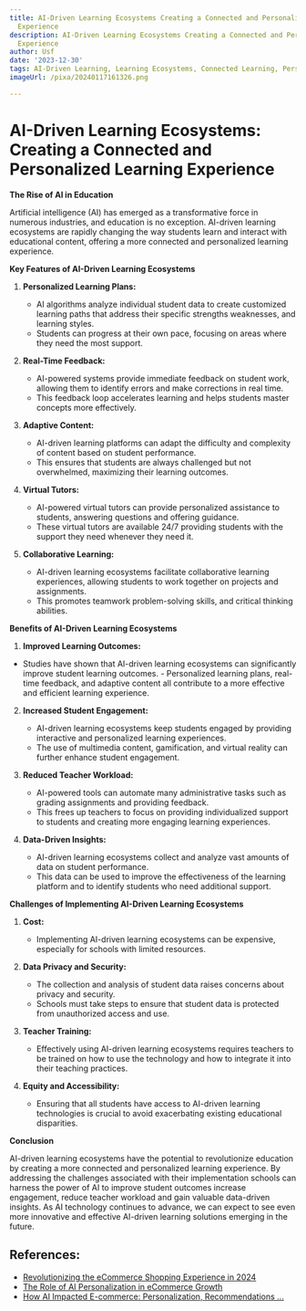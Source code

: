 ```yaml
---
title: AI-Driven Learning Ecosystems Creating a Connected and Personalized Learning
  Experience
description: AI-Driven Learning Ecosystems Creating a Connected and Personalized Learning
  Experience
author: Usf
date: '2023-12-30'
tags: AI-Driven Learning, Learning Ecosystems, Connected Learning, Personalized Learning
imageUrl: /pixa/20240117161326.png

---
```

# AI-Driven Learning  Ecosystems: Creating  a Connected and Personalized Learning Experience

**The Rise of AI in Education**

Artificial intelligence (AI) has emerged as a transformative force in numerous industries, and education is no exception. AI-driven learning ecosystems are rapidly changing the  way  students learn and interact with educational content, offering a more connected and personalized learning experience.

**Key Features of AI-Driven  Learning Ecosystems**

1. **Personalized Learning Plans:**
   - AI algorithms analyze individual student data  to create customized learning  paths  that address  their  specific strengths weaknesses, and learning styles.
   - Students can progress at their  own pace, focusing on areas where they need the most support.

2. **Real-Time Feedback:**
   - AI-powered systems provide immediate  feedback on student work, allowing them to identify  errors and make corrections in real  time.
    - This feedback loop accelerates learning and  helps students master concepts more effectively.

3. **Adaptive Content:**
   - AI-driven learning platforms can adapt the difficulty and complexity of content based on student performance.
   - This ensures that  students are always challenged but not overwhelmed, maximizing  their learning outcomes.

4. **Virtual Tutors:**
   - AI-powered virtual tutors can provide personalized assistance to  students, answering  questions  and offering guidance.
   - These virtual  tutors are available 24/7  providing students  with the support  they need whenever they need it.

5. **Collaborative Learning:**
   -  AI-driven learning ecosystems facilitate collaborative  learning experiences, allowing students to work together on projects and assignments.
    - This promotes teamwork problem-solving  skills, and critical thinking abilities.

**Benefits of AI-Driven Learning Ecosystems**

1.  **Improved Learning Outcomes:**
   - Studies have shown that AI-driven  learning ecosystems can significantly improve student  learning outcomes.
    - Personalized learning plans, real-time feedback, and adaptive content all  contribute to a  more effective and efficient learning experience.

2. **Increased Student Engagement:**
   - AI-driven learning ecosystems keep students engaged by providing interactive and personalized learning  experiences.
   - The use  of multimedia content, gamification, and virtual reality can further enhance  student engagement.

3. **Reduced Teacher Workload:**
   - AI-powered tools can automate many administrative tasks such as grading assignments and providing feedback.
   - This frees up teachers to focus on providing  individualized support to students and creating more engaging  learning experiences.

4. **Data-Driven Insights:**
   - AI-driven learning ecosystems collect and analyze vast amounts of data on student performance.
    - This data can be used to improve the effectiveness of the learning platform  and to identify students who need additional support.

**Challenges of Implementing AI-Driven Learning Ecosystems**

1. **Cost:**
     - Implementing AI-driven learning ecosystems  can be expensive, especially for schools with  limited resources.

2. **Data Privacy and Security:**
   - The collection and analysis of student data raises concerns about privacy and security.
   - Schools must take steps to ensure  that student data is protected from unauthorized access and use.

3. **Teacher Training:**
   - Effectively using AI-driven learning ecosystems requires teachers to be  trained on how to  use the technology and how  to integrate it into their teaching practices.

4. **Equity and Accessibility:**
    - Ensuring that all students have access to AI-driven learning technologies is crucial to avoid exacerbating existing educational disparities.

**Conclusion**

AI-driven learning ecosystems have the potential to  revolutionize  education  by creating a  more connected and  personalized learning experience. By addressing the challenges associated with their implementation schools can harness  the power of AI to improve student outcomes increase engagement, reduce teacher workload and  gain valuable data-driven insights. As AI technology continues to advance, we can expect to see even more innovative and  effective AI-driven learning solutions emerging in the future.

## References:
- [Revolutionizing the eCommerce Shopping Experience in 2024](https://www.linkedin.com/pulse/ai-driven-personalization-revolutionizing-ecommerce-shopping-jim%C3%A9nez-0vgpc?trk=article-ssr-frontend-pulse_more-articles_related-content-card)
- [The Role of AI Personalization in eCommerce Growth](https://influencermarketinghub.com/ai-personalization-ecommerce/)
- [How AI Impacted E-commerce: Personalization, Recommendations ...](https://medium.com/@seekmeai/how-ai-impacted-e-commerce-personalization-recommendations-and-customer-experience-cdb7ec64faf8)
